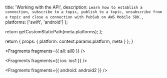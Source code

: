 
  title: 'Working with the API',
  description: `Learn how to establish a connection, subscribe to a topic, publish to a topic, unsubscribe from a topic and close a connection with PubSub on AWS Mobile SDK.`,
  platforms: ['swift', 'android']
};

  return getCustomStaticPath(meta.platforms);
};

  return {
    props: {
      platform: context.params.platform,
      meta
    }
  };
}


<Fragments fragments={{ all: all0 }} />


<Fragments fragments={{ ios: ios1 }} />


<Fragments fragments={{ android: android2 }} />
